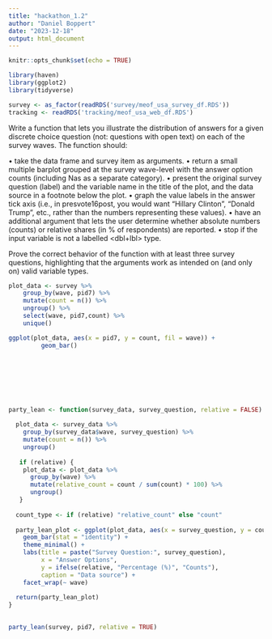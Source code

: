 ```yaml
---
title: "hackathon_1.2"
author: "Daniel Boppert"
date: "2023-12-18"
output: html_document
---
```


```r
knitr::opts_chunk$set(echo = TRUE)
```

```r
library(haven)
library(ggplot2)
library(tidyverse)
```

```r
survey <- as_factor(readRDS('survey/meof_usa_survey_df.RDS'))
tracking <- readRDS('tracking/meof_usa_web_df.RDS')

```
Write a function that lets you illustrate the distribution of answers for a given discrete
choice question (not: questions with open text) on each of the survey waves. The
function should:

• take the data frame and survey item as arguments.
• return a small multiple barplot grouped at the survey wave-level with the answer
option counts (including Nas as a separate category).
• present the original survey question (label) and the variable name in the title of the
plot, and the data source in a footnote below the plot.
• graph the value labels in the answer tick axis (i.e., in presvote16post, you would
want “Hillary Clinton”, “Donald Trump”, etc., rather than the numbers
representing these values).
• have an additional argument that lets the user determine whether absolute
numbers (counts) or relative shares (in % of respondents) are reported.
• stop if the input variable is not a labelled <dbl+lbl> type.

Prove the correct behavior of the function with at least three survey questions,
highlighting that the arguments work as intended on (and only on) valid variable
types.

```r


plot_data <- survey %>%
    group_by(wave, pid7) %>%
    mutate(count = n()) %>% 
    ungroup() %>%
    select(wave, pid7,count) %>%
    unique()

ggplot(plot_data, aes(x = pid7, y = count, fil = wave)) +
         geom_bar()








party_lean <- function(survey_data, survey_question, relative = FALSE) {
  
  plot_data <- survey_data %>%
    group_by(survey_data$wave, survey_question) %>%
    mutate(count = n()) %>%
    ungroup()
  
   if (relative) {
    plot_data <- plot_data %>%
      group_by(wave) %>%
      mutate(relative_count = count / sum(count) * 100) %>%
      ungroup()
   }
  
  count_type <- if (relative) "relative_count" else "count"
  
  party_lean_plot <- ggplot(plot_data, aes(x = survey_question, y = count, fill = wave)) +
    geom_bar(stat = "identity") +
    theme_minimal() +
    labs(title = paste("Survey Question:", survey_question),
         x = "Answer Options",
         y = ifelse(relative, "Percentage (%)", "Counts"),
         caption = "Data source") +
    facet_wrap(~ wave) 
  
  return(party_lean_plot)
}  
  

party_lean(survey, pid7, relative = TRUE)








```




















